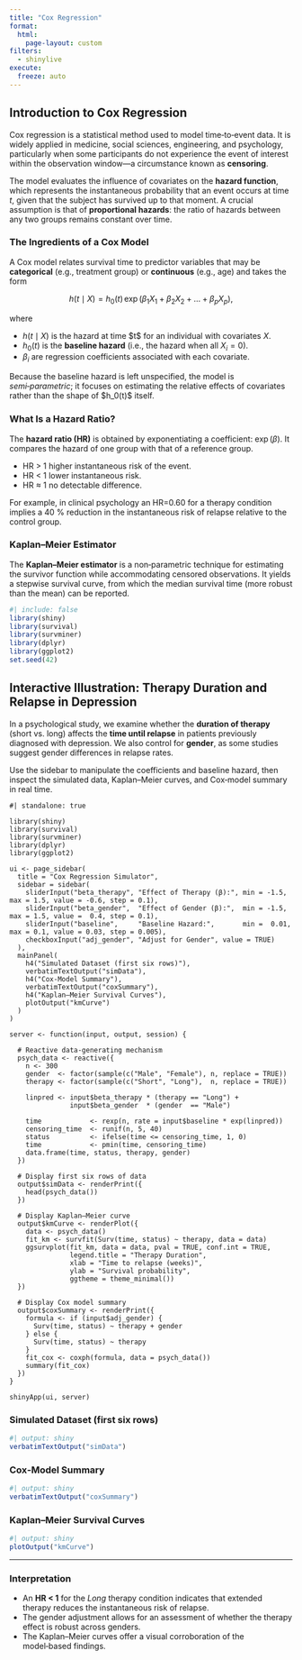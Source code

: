 ```yaml
---
title: "Cox Regression"
format:
  html:
    page-layout: custom
filters:
  - shinylive
execute:
  freeze: auto
---
```


## Introduction to Cox Regression

Cox regression is a statistical method used to model time‑to‑event data. It is widely applied in medicine, social sciences, engineering, and psychology, particularly when some participants do not experience the event of interest within the observation window—a circumstance known as **censoring**.

The model evaluates the influence of covariates on the **hazard function**, which represents the instantaneous probability that an event occurs at time *t*, given that the subject has survived up to that moment. A crucial assumption is that of **proportional hazards**: the ratio of hazards between any two groups remains constant over time.

### The Ingredients of a Cox Model

A Cox model relates survival time to predictor variables that may be **categorical** 
(e.g., treatment group) or **continuous** (e.g., age) and takes the form

$$
h(t \mid X)
  = h_0(t) \, \exp\bigl(\beta_1 X_1 + \beta_2 X_2 + \dots + \beta_p X_p\bigr),
$$

where

-   $h(t \mid X)$ is the hazard at time \$t\$ for an individual with covariates $X$.
-   $h_0(t)$ is the **baseline hazard** (i.e., the hazard when all $X_i = 0$).
-   $\beta_i$ are regression coefficients associated with each covariate.

Because the baseline hazard is left unspecified, the model is *semi‑parametric*; it focuses on estimating the relative effects of covariates rather than the shape of \$h_0(t)\$ itself.

### What Is a Hazard Ratio?

The **hazard ratio (HR)** is obtained by exponentiating a coefficient: $\exp(\beta)$. 
It compares the hazard of one group with that of a reference group.

-   HR > 1 higher instantaneous risk of the event.
-   HR < 1 lower instantaneous risk.
-   HR ≈ 1 no detectable difference.

For example, in clinical psychology an HR=0.60 for a therapy condition implies a 40 % reduction in the instantaneous risk of relapse relative to the control group.

### Kaplan–Meier Estimator

The **Kaplan–Meier estimator** is a non‑parametric technique for estimating the survivor function while accommodating censored observations. It yields a stepwise survival curve, from which the median survival time (more robust than the mean) can be reported.

```r
#| include: false 
library(shiny) 
library(survival) 
library(survminer) 
library(dplyr) 
library(ggplot2) 
set.seed(42)
```

## Interactive Illustration: Therapy Duration and Relapse in Depression

In a psychological study, we examine whether the **duration of therapy** (short vs. long) affects the **time until relapse** in patients previously diagnosed with depression. We also control for **gender**, as some studies suggest gender differences in relapse rates.

Use the sidebar to manipulate the coefficients and baseline hazard, then inspect the simulated data, Kaplan–Meier curves, and Cox‑model summary in real time.

```shinylive-r
#| standalone: true

library(shiny)
library(survival)
library(survminer)
library(dplyr)
library(ggplot2)

ui <- page_sidebar(
  title = "Cox Regression Simulator",
  sidebar = sidebar(
    sliderInput("beta_therapy", "Effect of Therapy (β):", min = -1.5, max = 1.5, value = -0.6, step = 0.1),
    sliderInput("beta_gender",  "Effect of Gender (β):",  min = -1.5, max = 1.5, value =  0.4, step = 0.1),
    sliderInput("baseline",     "Baseline Hazard:",       min =  0.01, max = 0.1, value = 0.03, step = 0.005),
    checkboxInput("adj_gender", "Adjust for Gender", value = TRUE)
  ),
  mainPanel(
    h4("Simulated Dataset (first six rows)"),
    verbatimTextOutput("simData"),
    h4("Cox‑Model Summary"),
    verbatimTextOutput("coxSummary"),
    h4("Kaplan–Meier Survival Curves"),
    plotOutput("kmCurve")
  )
)

server <- function(input, output, session) {

  # Reactive data-generating mechanism
  psych_data <- reactive({
    n <- 300
    gender  <- factor(sample(c("Male", "Female"), n, replace = TRUE))
    therapy <- factor(sample(c("Short", "Long"),  n, replace = TRUE))

    linpred <- input$beta_therapy * (therapy == "Long") +
               input$beta_gender  * (gender  == "Male")

    time            <- rexp(n, rate = input$baseline * exp(linpred))
    censoring_time  <- runif(n, 5, 40)
    status          <- ifelse(time <= censoring_time, 1, 0)
    time            <- pmin(time, censoring_time)
    data.frame(time, status, therapy, gender)
  })

  # Display first six rows of data
  output$simData <- renderPrint({
    head(psych_data())
  })

  # Display Kaplan–Meier curve
  output$kmCurve <- renderPlot({
    data <- psych_data()
    fit_km <- survfit(Surv(time, status) ~ therapy, data = data)
    ggsurvplot(fit_km, data = data, pval = TRUE, conf.int = TRUE,
               legend.title = "Therapy Duration",
               xlab = "Time to relapse (weeks)",
               ylab = "Survival probability",
               ggtheme = theme_minimal())
  })

  # Display Cox model summary
  output$coxSummary <- renderPrint({
    formula <- if (input$adj_gender) {
      Surv(time, status) ~ therapy + gender
    } else {
      Surv(time, status) ~ therapy
    }
    fit_cox <- coxph(formula, data = psych_data())
    summary(fit_cox)
  })
}

shinyApp(ui, server)
```

### Simulated Dataset (first six rows)

```r
#| output: shiny
verbatimTextOutput("simData")
```

### Cox‑Model Summary

```r
#| output: shiny
verbatimTextOutput("coxSummary")
```

### Kaplan–Meier Survival Curves

```r
#| output: shiny
plotOutput("kmCurve")
```

------------------------------------------------------------------------

### Interpretation

-   An **HR \< 1** for the *Long* therapy condition indicates that extended therapy reduces the instantaneous risk of relapse.
-   The gender adjustment allows for an assessment of whether the therapy effect is robust across genders.
-   The Kaplan–Meier curves offer a visual corroboration of the model‑based findings.

